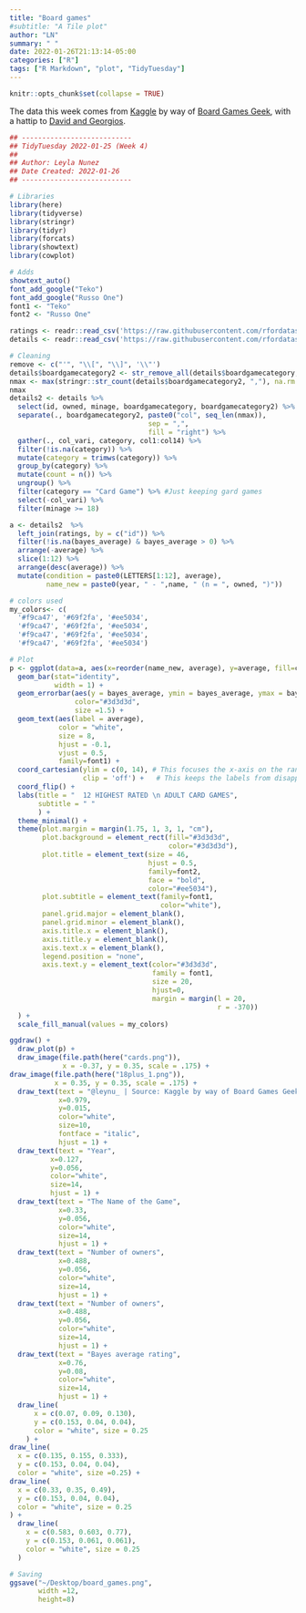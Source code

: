 ```yaml
---
title: "Board games"
#subtitle: "A Tile plot"
author: "LN"
summary: " "
date: 2022-01-26T21:13:14-05:00
categories: ["R"]
tags: ["R Markdown", "plot", "TidyTuesday"]
---
```


```r
knitr::opts_chunk$set(collapse = TRUE)
```

The data this week comes from [Kaggle](https://www.kaggle.com/jvanelteren/boardgamegeek-reviews/version/3?select=2022-01-08.csv) by way of [Board Games Geek](https://www.boardgamegeek.com/), with a hattip to [David and Georgios ](https://github.com/rfordatascience/tidytuesday/issues/382#issuecomment-1020305849).


```r
## ---------------------------
## TidyTuesday 2022-01-25 (Week 4)
##
## Author: Leyla Nunez
## Date Created: 2022-01-26
## ---------------------------

# Libraries
library(here)
library(tidyverse)
library(stringr)
library(tidyr)
library(forcats)
library(showtext)
library(cowplot)

# Adds
showtext_auto()
font_add_google("Teko")
font_add_google("Russo One")
font1 <- "Teko"
font2 <- "Russo One"

ratings <- readr::read_csv('https://raw.githubusercontent.com/rfordatascience/tidytuesday/master/data/2022/2022-01-25/ratings.csv')
details <- readr::read_csv('https://raw.githubusercontent.com/rfordatascience/tidytuesday/master/data/2022/2022-01-25/details.csv')

# Cleaning
remove <- c("'", "\\[", "\\]", '\\"')
details$boardgamecategory2 <- str_remove_all(details$boardgamecategory, paste(remove, collapse = "|"))
nmax <- max(stringr::str_count(details$boardgamecategory2, ","), na.rm = TRUE) + 1
nmax
details2 <- details %>% 
  select(id, owned, minage, boardgamecategory, boardgamecategory2) %>% 
  separate(., boardgamecategory2, paste0("col", seq_len(nmax)), 
                                  sep = ",",
                                  fill = "right") %>% 
  gather(., col_vari, category, col1:col14) %>% 
  filter(!is.na(category)) %>% 
  mutate(category = trimws(category)) %>%
  group_by(category) %>% 
  mutate(count = n()) %>% 
  ungroup() %>% 
  filter(category == "Card Game") %>% #Just keeping gard games
  select(-col_vari) %>% 
  filter(minage >= 18) 

a <- details2  %>% 
  left_join(ratings, by = c("id")) %>% 
  filter(!is.na(bayes_average) & bayes_average > 0) %>% 
  arrange(-average) %>% 
  slice(1:12) %>% 
  arrange(desc(average)) %>% 
  mutate(condition = paste0(LETTERS[1:12], average),
         name_new = paste0(year, " - ",name, " (n = ", owned, ")")) 

# colors used
my_colors<- c(
  '#f9ca47', '#69f2fa', '#ee5034', 
  '#f9ca47', '#69f2fa', '#ee5034', 
  '#f9ca47', '#69f2fa', '#ee5034', 
  '#f9ca47', '#69f2fa', '#ee5034')

# Plot
p <- ggplot(data=a, aes(x=reorder(name_new, average), y=average, fill=condition)) +
  geom_bar(stat="identity", 
           width = 1) +
  geom_errorbar(aes(y = bayes_average, ymin = bayes_average, ymax = bayes_average), 
                color="#3d3d3d",
                size =1.5) + 
  geom_text(aes(label = average), 
            color = "white", 
            size = 8,
            hjust = -0.1,
            vjust = 0.5,
            family=font1) +
  coord_cartesian(ylim = c(0, 14), # This focuses the x-axis on the range of interest
                  clip = 'off') +   # This keeps the labels from disappearing
  coord_flip() +
  labs(title = "  12 HIGHEST RATED \n ADULT CARD GAMES",
       subtitle = " "
       ) +
  theme_minimal() +
  theme(plot.margin = margin(1.75, 1, 3, 1, "cm"),
        plot.background = element_rect(fill="#3d3d3d", 
                                       color="#3d3d3d"),
        plot.title = element_text(size = 46,
                                  hjust = 0.5,
                                  family=font2, 
                                  face = "bold",
                                  color="#ee5034"),
        plot.subtitle = element_text(family=font1, 
                                     color="white"), 
        panel.grid.major = element_blank(),
        panel.grid.minor = element_blank(),
        axis.title.x = element_blank(),
        axis.title.y = element_blank(),
        axis.text.x = element_blank(),
        legend.position = "none",
        axis.text.y = element_text(color="#3d3d3d",
                                   family = font1,
                                   size = 20,
                                   hjust=0,
                                   margin = margin(l = 20, 
                                                   r = -370))
  ) +
  scale_fill_manual(values = my_colors) 

ggdraw() +
  draw_plot(p) +
  draw_image(file.path(here("cards.png")),
             x = -0.37, y = 0.35, scale = .175) +
draw_image(file.path(here("18plus_1.png")),
           x = 0.35, y = 0.35, scale = .175) +
  draw_text(text = "@leynu_ | Source: Kaggle by way of Board Games Geek", 
            x=0.979, 
            y=0.015, 
            color="white", 
            size=10, 
            fontface = "italic",
            hjust = 1) + 
  draw_text(text = "Year", 
          x=0.127, 
          y=0.056, 
          color="white", 
          size=14, 
          hjust = 1) +
  draw_text(text = "The Name of the Game", 
            x=0.33, 
            y=0.056, 
            color="white", 
            size=14, 
            hjust = 1) +
  draw_text(text = "Number of owners", 
            x=0.488, 
            y=0.056, 
            color="white", 
            size=14, 
            hjust = 1) +
  draw_text(text = "Number of owners", 
            x=0.488, 
            y=0.056, 
            color="white", 
            size=14, 
            hjust = 1) +
  draw_text(text = "Bayes average rating", 
            x=0.76, 
            y=0.08, 
            color="white", 
            size=14, 
            hjust = 1) +  
  draw_line(
      x = c(0.07, 0.09, 0.130),
      y = c(0.153, 0.04, 0.04),
      color = "white", size = 0.25
    ) +
draw_line(
  x = c(0.135, 0.155, 0.333),
  y = c(0.153, 0.04, 0.04),
  color = "white", size =0.25) +
draw_line(
  x = c(0.33, 0.35, 0.49),
  y = c(0.153, 0.04, 0.04),
  color = "white", size = 0.25
) +
  draw_line(
    x = c(0.583, 0.603, 0.77),
    y = c(0.153, 0.061, 0.061),
    color = "white", size = 0.25
  )

# Saving
ggsave("~/Desktop/board_games.png",
       width =12, 
       height=8)
```
